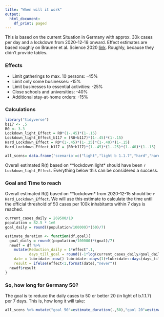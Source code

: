 ```yaml
---
title: "When will it work"
output:
  html_document:
    df_print: paged
---
```

 
 This is based on the current Situation in Germany with approx. 30k cases 
 per day and a lockdown from 2020-12-16 onward. Effect estimates are based 
 roughly on Brauner et al. Science 2020 [link](https://science.sciencemag.org/content/early/2020/12/15/science.abd9338/).
 Roughly, because they didn't provide tables.
 
### Effects
 
 - Limit gatherings to max. 10 persons: -45%
 - Limit only some businesses: -15%
 - Limit businesses to essential activities: -25%
 - Close schools and universities: -40%
 - Additional stay-at-home orders: -15% 

### Calculations 
 
```r
library("tidyverse")
b117 <- .5
R0 <- 3.3
Lockdown_light_Effect = R0*(1-.45)*(1-.15)
Lockdown_light_Effect_b117 = (R0+b117)*(1-.45)*(1-.15)
Hard_Lockdown_Effect = R0*(1-.45)*(1-.25)*(1-.40)*(1-.15)
Hard_Lockdown_Effect_b117 = (R0+b117)*(1-.45)*(1-.25)*(1-.40)*(1-.15)

all_scens= data.frame('scenario'=c("light","light b 1.1.7","hard","hard b 1.1.7"),effect=c(Lockdown_light_Effect,Lockdown_light_Effect_b117,Hard_Lockdown_Effect,Hard_Lockdown_Effect_b117))

```
 
Overall estimated R(t) based on **lockdown light* should have been `r Lockdown_light_Effect`. Everything below this can be considered a success.
 
### Goal and Time to reach

Overall estimated R(t) based on **lockdown* from 2020-12-15 should be `r Hard_Lockdown_Effect`. We will use this estimate to calculate the time until the 
official threshold of 50 cases per 100k inhabitants within 7 days is reached.

```r
current_cases_daily = 269500/10
population = 82.5 * 1e6
goal_daily = round((population/100000)*(50)/7)
```


```r
estimate_duration <- function(df,goal){
  goal_daily = round((population/100000)*(goal)/7)
  newdf = df %>%
    mutate(Reduction_daily = 1*effect^.1,
           days_till_goal = round((-1*log(current_cases_daily/goal_daily)/log(Reduction_daily))),
    date = lubridate::now()-lubridate::days(1)+lubridate::days(days_till_goal),
    result = ifelse(effect<1,format(date),"never"))
  newdf$result
}
```


### So, how long for Germany 50?

The goal is to reduce the daily cases to 50 or better 20 (in light of b.1.1.7) per 7 days. This is, how long it will take:

```r
all_scens %>% mutate("goal 50"=estimate_duration(.,50),"gaol 20"=estimate_duration(.,7))
```






 


